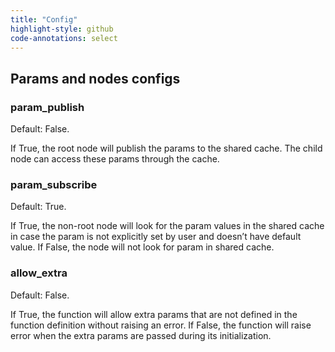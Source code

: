 ```yaml
---
title: "Config"
highlight-style: github
code-annotations: select
---
```


## Params and nodes configs

### param_publish

Default: False.

If True, the root node will publish the params to the shared cache. The child
node can access these params through the cache.

### param_subscribe

Default: True.

If True, the non-root node will look for the param values in the shared cache
in case the param is not explicitly set by user and doesn't have default value.
If False, the node will not look for param in shared cache.

### allow_extra

Default: False.

If True, the function will allow extra params that are not defined in the
function definition without raising an error. If False, the function will raise
error when the extra params are passed during its initialization.
